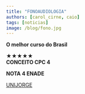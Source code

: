 ```yaml
---
title: "FONOAUDIOLOGIA"
authors: [carol_cirne, caio]
tags: [noticias]
image: /blog/fono.jpg
---
```


**O melhor curso do Brasil**

★★★★★  
**CONCEITO CPC 4**

**NOTA 4 ENADE**

[UNIJORGE](https://www.instagram.com/p/DJScbfAxO-Q/?igsh=ajVrcWp6a3FhcGNk)